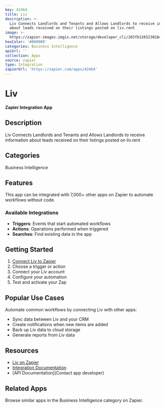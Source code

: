 ```yaml
---
key: 42464
title: Liv
description: >-
  Liv Connects Landlords and Tenants and Allows Landlords to receive information
  about leads received on their listings posted on liv.rent
image: >-
  https://zapier-images.imgix.net/storage/developer_cli/265fb1265230184d877e5947dddada97.png?auto=format%2Ccompress&ixlib=python-3.0.0&q=50
hexColor: '#000000'
categories: Business Intelligence
apiUrl: ''
collection: Apps
source: zapier
type: Integration
zapierUrl: 'https://zapier.com/apps/42464'
---
```

# Liv

**Zapier Integration App**

## Description

Liv Connects Landlords and Tenants and Allows Landlords to receive information about leads received on their listings posted on liv.rent

## Categories

Business Intelligence

## Features

This app can be integrated with 7,000+ other apps on Zapier to automate workflows without code.

### Available Integrations

- **Triggers**: Events that start automated workflows
- **Actions**: Operations performed when triggered
- **Searches**: Find existing data in the app

## Getting Started

1. [Connect Liv to Zapier](https://zapier.com/apps/42464)
2. Choose a trigger or action
3. Connect your Liv account
4. Configure your automation
5. Test and activate your Zap

## Popular Use Cases

Automate common workflows by connecting Liv with other apps:

- Sync data between Liv and your CRM
- Create notifications when new items are added
- Back up Liv data to cloud storage
- Generate reports from Liv data

## Resources

- [Liv on Zapier](https://zapier.com/apps/42464)
- [Integration Documentation](https://zapier.com/apps/42464/integrations)
- [API Documentation](Contact app developer)

## Related Apps

Browse similar apps in the Business Intelligence category on Zapier.
